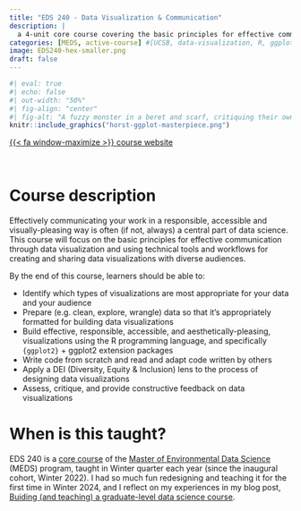 ```yaml
---
title: "EDS 240 - Data Visualization & Communication"
description: |
  a 4-unit core course covering the basic principles for effective communication through data viz + lots of `{ggplot2}`!
categories: [MEDS, active-course] #[UCSB, data-visualization, R, ggplot]
image: EDS240-hex-smaller.png
draft: false
---
```


```r
#| eval: true
#| echo: false
#| out-width: "50%"
#| fig-align: "center"
#| fig-alt: "A fuzzy monster in a beret and scarf, critiquing their own column graph on a canvas in front of them while other assistant monsters (also in berets) carry over boxes full of elements that can be used to customize a graph (like themes and geometric shapes). In the background is a wall with framed data visualizations. Stylized text reads 'ggplot2: build a data masterpiece.'"
knitr::include_graphics("horst-ggplot-masterpiece.png")
```

::: {.center-text}
[{{< fa window-maximize >}} course website](https://eds-240-data-viz.github.io/){.btn target=_blank} 
:::

<!-- [{{< fa school >}} course catalog](https://bren.ucsb.edu/courses/eds-240){.btn target=_blank} -->

<br>

# Course description

Effectively communicating your work in a responsible, accessible and visually-pleasing way is often (if not, always) a central part of data science. This course will focus on the basic principles for effective communication through data visualization and using technical tools and workflows for creating and sharing data visualizations with diverse audiences.

By the end of this course, learners should be able to:

- Identify which types of visualizations are most appropriate for your data and your audience
- Prepare (e.g. clean, explore, wrangle) data so that it’s appropriately formatted for building data visualizations
- Build effective, responsible, accessible, and aesthetically-pleasing, visualizations using the R programming language, and specifically `{ggplot2}` + ggplot2 extension packages
- Write code from scratch and read and adapt code written by others
- Apply a DEI (Diversity, Equity & Inclusion) lens to the process of designing data visualizations
- Assess, critique, and provide constructive feedback on data visualizations

<!-- <br> -->

# When is this taught?

EDS 240 is a [core course](https://bren.ucsb.edu/masters-programs/master-environmental-data-science/academics-meds/meds-courses) of the [Master of Environmental Data Science](https://bren.ucsb.edu/masters-programs/master-environmental-data-science/academics-meds) (MEDS) program, taught in Winter quarter each year (since the inaugural cohort, Winter 2022). I had so much fun redesigning and teaching it for the first time in Winter 2024, and I reflect on my experiences in my blog post, [Buiding (and teaching) a graduate-level data science course](https://samanthacsik.github.io/posts/2024-04-02-data-viz-course/).

